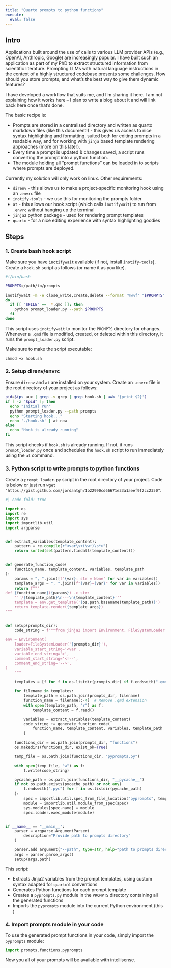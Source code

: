 ```yaml
---
title: "Quarto prompts to python functions"
execute: 
  eval: false
---
```


## Intro

Applications built around the use of calls to various LLM provider APIs (e.g., OpenAI, Anthropic, Google) are increasingly popular. I have built such an application as part of my PhD to extract structured information from scientific literature. Prompting LLMs with natural language instructions in the context of a highly structured codebase presents some challenges. How should you store prompts, and what's the best way to give them dynamic features?

I have developed a workflow that suits me, and I'm sharing it here. I am not explaining how it works here -- I plan to write a blog about it and will link back here once that's done.

The basic recipe is:

- Prompts are stored in a centralised directory and written as quarto markdown files (like this document!) - this gives us access to nice syntax highlighting and formatting, suited both for editing prompts in a readable way, and for working with `jinja` based template rendering approaches (more on this later).
- Every time a prompt is updated & changes saved, a script runs converting the prompt into a python function.
- The module holding all "prompt functions" can be loaded in to scripts where prompts are deployed.

Currently my solution will only work on linux. Other requirements:

- `direnv` - this allows us to make a project-specific monitoring hook using an `.envrc` file
- `inotify-tools` - we use this for monitoring the prompts folder
- `at` - this allows our hook script (which calls `inotifywait`) to run from `.envrc` without hanging up the terminal
- `jinja2` python package - used for rendering prompt templates
- `quarto` - for a nice editing experience with syntax highlighting goodies

## Steps

### 1. Create bash hook script

Make sure you have `inotifywait` available (if not, install `inotify-tools`). Create a `hook.sh` script as follows (or name it as you like).

```bash
#!/bin/bash

PROMPTS=/path/to/prompts

inotifywait -m -e close_write,create,delete --format '%w%f' "$PROMPTS" | while read FILE
do
  if [[ "$FILE" ==  *.qmd ]]; then
    python prompt_loader.py --path $PROMPTS
  fi
done
```

This script uses `inotifywait` to monitor the `PROMPTS` directory for changes. Whenever a `.qmd` file is modified, created, or deleted within this directory, it runs the `prompt_loader.py` script.

Make sure to make the script executable:

`chmod +x hook.sh`

### 2. Setup direnv/envrc

Ensure `direnv` and `at` are installed on your system. Create an `.envrc` file in the root directory of your project as follows:

```bash
pid=$(ps aux | grep -v grep | grep hook.sh | awk '{print $2}')
if [ -z "$pid" ]; then
  echo "Initial run"
  python prompt_loader.py --path prompts
  echo "Starting hook..."
  echo './hook.sh' | at now
else
  echo "Hook is already running"
fi
```

This script checks if `hook.sh` is already running. If not, it runs `prompt_loader.py` once and schedules the `hook.sh` script to run immediately using the `at` command. 

### 3. Python script to write prompts to python functions

Create a `prompt_loader.py` script in the root directory of your project. Code is below or just run `wget "https://gist.github.com/jordantgh/1b22990cd66671e33a1aeef9f2cc2350"`.

```python
#| code-fold: true

import os
import re
import sys
import importlib.util
import argparse


def extract_variables(template_content):
    pattern = re.compile(r"<var\s+(\w+)\s*>")
    return sorted(set(pattern.findall(template_content)))


def generate_function_code(
    function_name, template_content, variables, template_path
):
    params = ", ".join([f"{var}: str = None" for var in variables])
    template_args = ", ".join([f"{var}={var}" for var in variables])
    return f"""
def {function_name}({params}) -> str:
    '''/{template_path}\n---\n{template_content}'''
    template = env.get_template('{os.path.basename(template_path)}')
    return template.render({template_args})
"""


def setup(prompts_dir):
    code_string = f"""from jinja2 import Environment, FileSystemLoader
    
env = Environment(
    loader=FileSystemLoader('{prompts_dir}'),
    variable_start_string='<var',
    variable_end_string='>',
    comment_start_string='<!--',
    comment_end_string='-->',
)
    """

    templates = [f for f in os.listdir(prompts_dir) if f.endswith(".qmd")]

    for filename in templates:
        template_path = os.path.join(prompts_dir, filename)
        function_name = filename[:-4]  # Remove .qmd extension
        with open(template_path, "r") as f:
            template_content = f.read()

        variables = extract_variables(template_content)
        code_string += generate_function_code(
            function_name, template_content, variables, template_path
        )

    functions_dir = os.path.join(prompts_dir, "functions")
    os.makedirs(functions_dir, exist_ok=True)

    temp_file = os.path.join(functions_dir, "pyprompts.py")

    with open(temp_file, "w") as f:
        f.write(code_string)

    pycache_path = os.path.join(functions_dir, "__pycache__")
    if not os.path.exists(pycache_path) or not any(
        f.endswith(".pyc") for f in os.listdir(pycache_path)
    ):
        spec = importlib.util.spec_from_file_location("pyprompts", temp_file)
        module = importlib.util.module_from_spec(spec)
        sys.modules[spec.name] = module
        spec.loader.exec_module(module)


if __name__ == "__main__":
    parser = argparse.ArgumentParser(
        description="Provide path to prompts directory"
    )

    parser.add_argument("--path", type=str, help="path to prompts directory")
    args = parser.parse_args()
    setup(args.path)
```

This script:

- Extracts Jinja2 variables from the prompt templates, using custom syntax adapted for `quarto`'s conventions
- Generates Python functions for each prompt template
- Creates a `pyprompts.py` module in the `PROMPTS` directory containing all the generated functions
- Imports the `pyprompts` module into the current Python environment (this )

### 4. Import prompts module in your code

To use the generated prompt functions in your code, simply import the `pyprompts` module:

```python
import prompts.functions.pyprompts
```
Now you all of your prompts will be available with intellisense.